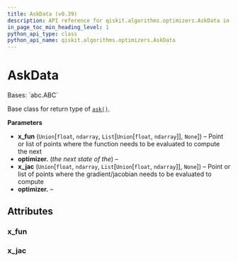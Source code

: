 ```yaml
---
title: AskData (v0.39)
description: API reference for qiskit.algorithms.optimizers.AskData in qiskit v0.39
in_page_toc_min_heading_level: 1
python_api_type: class
python_api_name: qiskit.algorithms.optimizers.AskData
---
```


# AskData

<Class id="qiskit.algorithms.optimizers.AskData" isDedicatedPage={true} github="https://github.com/qiskit/qiskit/tree/stable/0.22/qiskit/algorithms/optimizers/steppable_optimizer.py" signature="AskData(x_fun=None, x_jac=None)" modifiers="class">
  Bases: `abc.ABC`

  Base class for return type of [`ask()`](qiskit.algorithms.optimizers.SteppableOptimizer#ask "qiskit.algorithms.optimizers.SteppableOptimizer.ask").

  **Parameters**

  *   **x\_fun** (`Union`\[`float`, `ndarray`, `List`\[`Union`\[`float`, `ndarray`]], `None`]) – Point or list of points where the function needs to be evaluated to compute the next
  *   **optimizer.** (*the next state of the*) –
  *   **x\_jac** (`Union`\[`float`, `ndarray`, `List`\[`Union`\[`float`, `ndarray`]], `None`]) – Point or list of points where the gradient/jacobian needs to be evaluated to compute
  *   **optimizer.** –

  ## Attributes

  ### x\_fun

  <Attribute id="qiskit.algorithms.optimizers.AskData.x_fun" attributeTypeHint="Optional[Union[float, numpy.ndarray, List[Union[float, numpy.ndarray]]]]" attributeValue="None" />

  ### x\_jac

  <Attribute id="qiskit.algorithms.optimizers.AskData.x_jac" attributeTypeHint="Optional[Union[float, numpy.ndarray, List[Union[float, numpy.ndarray]]]]" attributeValue="None" />
</Class>

